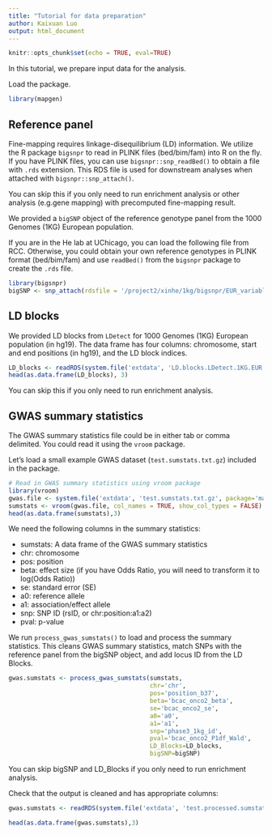 ```yaml
---
title: "Tutorial for data preparation"
author: Kaixuan Luo
output: html_document
---
```


```r
knitr::opts_chunk$set(echo = TRUE, eval=TRUE)
```

In this tutorial, we prepare input data for the analysis.

Load the package. 
```r
library(mapgen)
```

## Reference panel

Fine-mapping requires linkage-disequilibrium (LD) information. 
We utilize the R package `bigsnpr` to read in PLINK files (bed/bim/fam) into R 
on the fly. If you have PLINK files, you can use `bigsnpr::snp_readBed()` to 
obtain a file with `.rds` extension. 
This RDS file is used for downstream analyses when attached with 
`bigsnpr::snp_attach()`.

You can skip this if you only need to run enrichment analysis or 
other analysis (e.g.gene mapping) with precomputed fine-mapping result.

We provided a `bigSNP` object of the reference genotype panel from 
the 1000 Genomes (1KG) European population. 

If you are in the He lab at UChicago, you can load the following file from RCC.
Otherwise, you could obtain 
your own reference genotypes in PLINK format (bed/bim/fam) 
and use `readBed()` from the `bigsnpr` package to create the `.rds` file.
```r
library(bigsnpr)
bigSNP <- snp_attach(rdsfile = '/project2/xinhe/1kg/bigsnpr/EUR_variable_1kg.rds')
```

## LD blocks

We provided LD blocks from `LDetect` for 1000 Genomes (1KG) European population (in hg19).
The data frame has four columns: 
chromosome, start and end positions (in hg19), and 
the LD block indices.
```r
LD_blocks <- readRDS(system.file('extdata', 'LD.blocks.LDetect.1KG.EUR.hg19.rds', package='mapgen'))
head(as.data.frame(LD_blocks), 3)
```

You can skip this if you only need to run enrichment analysis.


## GWAS summary statistics

The GWAS summary statistics file could be in either tab or comma delimited. 
You could read it using the `vroom` package.

Let's load a small example GWAS dataset (`test.sumstats.txt.gz`) included in the package.
```r
# Read in GWAS summary statistics using vroom package
library(vroom)
gwas.file <- system.file('extdata', 'test.sumstats.txt.gz', package='mapgen')
sumstats <- vroom(gwas.file, col_names = TRUE, show_col_types = FALSE)
head(as.data.frame(sumstats),3)
```

We need the following columns in the summary statistics:

* sumstats: A data frame of the GWAS summary statistics
* chr: chromosome
* pos: position  
* beta: effect size (if you have Odds Ratio, you will need to transform it to log(Odds Ratio))  
* se: standard error (SE)  
* a0: reference allele
* a1: association/effect allele
* snp: SNP ID (rsID, or chr:position:a1:a2)
* pval: p-value

We run `process_gwas_sumstats()` to load and process the summary statistics.
This cleans GWAS summary statistics, match SNPs with the reference panel 
from the bigSNP object, and add locus ID from the LD Blocks.
```r
gwas.sumstats <- process_gwas_sumstats(sumstats, 
                                       chr='chr', 
                                       pos='position_b37', 
                                       beta='bcac_onco2_beta', 
                                       se='bcac_onco2_se',
                                       a0='a0', 
                                       a1='a1', 
                                       snp='phase3_1kg_id', 
                                       pval='bcac_onco2_P1df_Wald',
                                       LD_Blocks=LD_blocks,
                                       bigSNP=bigSNP)
```

You can skip bigSNP and LD_Blocks if you only need to run enrichment analysis.

Check that the output is cleaned and has appropriate columns:
```r
gwas.sumstats <- readRDS(system.file('extdata', 'test.processed.sumstats.rds', package='mapgen'))
```

```r
head(as.data.frame(gwas.sumstats),3)
```

[enrichment-tutorial]: https://xinhe-lab.github.io/mapgen/articles/enrichment_finemapping_tutorial.html
[finemapping-tutorial]: https://xinhe-lab.github.io/mapgen/articles/enrichment_finemapping_tutorial.html
[gene-mapping-tutorial]: https://xinhe-lab.github.io/mapgen/articles/gene_mapping_tutorial.html

